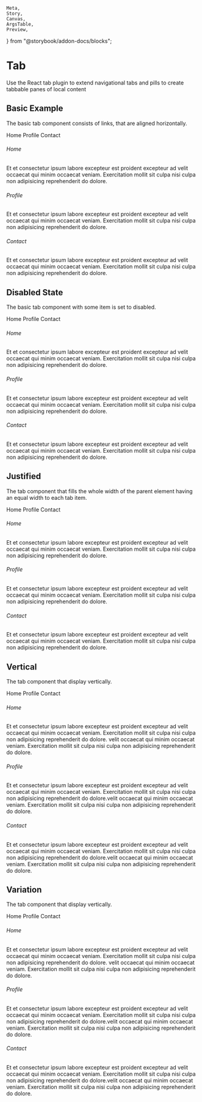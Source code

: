     Meta,
    Story,
    Canvas,
    ArgsTable,
    Preview,
} from "@storybook/addon-docs/blocks";


<Meta title="UI/Tab" />

# Tab

<p class="sbdocs-desc">
    Use the React tab plugin to extend navigational tabs and pills to create
    tabbable panes of local content
</p>

## Basic Example

The basic tab component consists of links, that are aligned horizontally.

<Preview withToolbar>
    <Story name="Basic Example">
        <TabWrap>
            <TabList>
                <Tab>Home</Tab>
                <Tab>Profile</Tab>
                <Tab>Contact</Tab>
            </TabList>
            <TabContent>
                <TabPanel>
                    <h6>Home</h6>
                    <p>
                        Et et consectetur ipsum labore excepteur est proident
                        excepteur ad velit occaecat qui minim occaecat veniam.
                        Exercitation mollit sit culpa nisi culpa non adipisicing
                        reprehenderit do dolore.
                    </p>
                </TabPanel>
                <TabPanel>
                    <h6>Profile</h6>
                    <p>
                        Et et consectetur ipsum labore excepteur est proident
                        excepteur ad velit occaecat qui minim occaecat veniam.
                        Exercitation mollit sit culpa nisi culpa non adipisicing
                        reprehenderit do dolore.
                    </p>
                </TabPanel>
                <TabPanel>
                    <h6>Contact</h6>
                    <p>
                        Et et consectetur ipsum labore excepteur est proident
                        excepteur ad velit occaecat qui minim occaecat veniam.
                        Exercitation mollit sit culpa nisi culpa non adipisicing
                        reprehenderit do dolore.
                    </p>
                </TabPanel>
            </TabContent>
        </TabWrap>
    </Story>
</Preview>

## Disabled State

The basic tab component with some item is set to disabled.

<Preview withToolbar>
    <Story name="Disabled State">
        <TabWrap>
            <TabList>
                <Tab>Home</Tab>
                <Tab>Profile</Tab>
                <Tab disabled>Contact</Tab>
            </TabList>
            <TabContent>
                <TabPanel>
                    <h6>Home</h6>
                    <p>
                        Et et consectetur ipsum labore excepteur est proident
                        excepteur ad velit occaecat qui minim occaecat veniam.
                        Exercitation mollit sit culpa nisi culpa non adipisicing
                        reprehenderit do dolore.
                    </p>
                </TabPanel>
                <TabPanel>
                    <h6>Profile</h6>
                    <p>
                        Et et consectetur ipsum labore excepteur est proident
                        excepteur ad velit occaecat qui minim occaecat veniam.
                        Exercitation mollit sit culpa nisi culpa non adipisicing
                        reprehenderit do dolore.
                    </p>
                </TabPanel>
                <TabPanel>
                    <h6>Contact</h6>
                    <p>
                        Et et consectetur ipsum labore excepteur est proident
                        excepteur ad velit occaecat qui minim occaecat veniam.
                        Exercitation mollit sit culpa nisi culpa non adipisicing
                        reprehenderit do dolore.
                    </p>
                </TabPanel>
            </TabContent>
        </TabWrap>
    </Story>
</Preview>

## Justified

The tab component that fills the whole width of the parent element having an equal width to each tab item.

<Preview withToolbar>
    <Story name="Justified">
        <TabWrap justified>
            <TabList>
                <Tab>Home</Tab>
                <Tab>Profile</Tab>
                <Tab>Contact</Tab>
            </TabList>
            <TabContent>
                <TabPanel>
                    <h6>Home</h6>
                    <p>
                        Et et consectetur ipsum labore excepteur est proident
                        excepteur ad velit occaecat qui minim occaecat veniam.
                        Exercitation mollit sit culpa nisi culpa non adipisicing
                        reprehenderit do dolore.
                    </p>
                </TabPanel>
                <TabPanel>
                    <h6>Profile</h6>
                    <p>
                        Et et consectetur ipsum labore excepteur est proident
                        excepteur ad velit occaecat qui minim occaecat veniam.
                        Exercitation mollit sit culpa nisi culpa non adipisicing
                        reprehenderit do dolore.
                    </p>
                </TabPanel>
                <TabPanel>
                    <h6>Contact</h6>
                    <p>
                        Et et consectetur ipsum labore excepteur est proident
                        excepteur ad velit occaecat qui minim occaecat veniam.
                        Exercitation mollit sit culpa nisi culpa non adipisicing
                        reprehenderit do dolore.
                    </p>
                </TabPanel>
            </TabContent>
        </TabWrap>
    </Story>
</Preview>

## Vertical

The tab component that display vertically.

<Preview withToolbar>
    <Story name="Vertical">
        <TabWrap vertical>
            <TabList>
                <Tab>Home</Tab>
                <Tab>Profile</Tab>
                <Tab>Contact</Tab>
            </TabList>
            <TabContent>
                <TabPanel>
                    <h6>Home</h6>
                    <p>
                        Et et consectetur ipsum labore excepteur est proident
                        excepteur ad velit occaecat qui minim occaecat veniam.
                        Exercitation mollit sit culpa nisi culpa non adipisicing
                        reprehenderit do dolore. velit occaecat qui minim
                        occaecat veniam. Exercitation mollit sit culpa nisi
                        culpa non adipisicing reprehenderit do dolore.
                    </p>
                </TabPanel>
                <TabPanel>
                    <h6>Profile</h6>
                    <p>
                        Et et consectetur ipsum labore excepteur est proident
                        excepteur ad velit occaecat qui minim occaecat veniam.
                        Exercitation mollit sit culpa nisi culpa non adipisicing
                        reprehenderit do dolore.velit occaecat qui minim
                        occaecat veniam. Exercitation mollit sit culpa nisi
                        culpa non adipisicing reprehenderit do dolore.
                    </p>
                </TabPanel>
                <TabPanel>
                    <h6>Contact</h6>
                    <p>
                        Et et consectetur ipsum labore excepteur est proident
                        excepteur ad velit occaecat qui minim occaecat veniam.
                        Exercitation mollit sit culpa nisi culpa non adipisicing
                        reprehenderit do dolore.velit occaecat qui minim
                        occaecat veniam. Exercitation mollit sit culpa nisi
                        culpa non adipisicing reprehenderit do dolore.
                    </p>
                </TabPanel>
            </TabContent>
        </TabWrap>
    </Story>
</Preview>

## Variation

The tab component that display vertically.

<Preview withToolbar>
    <Story name="Variation">
        <TabWrap variation="line">
            <TabList>
                <Tab>Home</Tab>
                <Tab>Profile</Tab>
                <Tab>Contact</Tab>
            </TabList>
            <TabContent>
                <TabPanel>
                    <h6>Home</h6>
                    <p>
                        Et et consectetur ipsum labore excepteur est proident
                        excepteur ad velit occaecat qui minim occaecat veniam.
                        Exercitation mollit sit culpa nisi culpa non adipisicing
                        reprehenderit do dolore. velit occaecat qui minim
                        occaecat veniam. Exercitation mollit sit culpa nisi
                        culpa non adipisicing reprehenderit do dolore.
                    </p>
                </TabPanel>
                <TabPanel>
                    <h6>Profile</h6>
                    <p>
                        Et et consectetur ipsum labore excepteur est proident
                        excepteur ad velit occaecat qui minim occaecat veniam.
                        Exercitation mollit sit culpa nisi culpa non adipisicing
                        reprehenderit do dolore.velit occaecat qui minim
                        occaecat veniam. Exercitation mollit sit culpa nisi
                        culpa non adipisicing reprehenderit do dolore.
                    </p>
                </TabPanel>
                <TabPanel>
                    <h6>Contact</h6>
                    <p>
                        Et et consectetur ipsum labore excepteur est proident
                        excepteur ad velit occaecat qui minim occaecat veniam.
                        Exercitation mollit sit culpa nisi culpa non adipisicing
                        reprehenderit do dolore.velit occaecat qui minim
                        occaecat veniam. Exercitation mollit sit culpa nisi
                        culpa non adipisicing reprehenderit do dolore.
                    </p>
                </TabPanel>
            </TabContent>
        </TabWrap>
    </Story>
</Preview>
